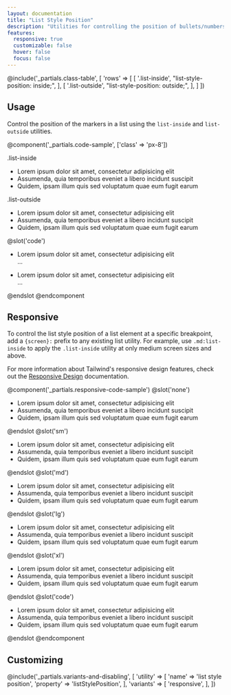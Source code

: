 ```yaml
---
layout: documentation
title: "List Style Position"
description: "Utilities for controlling the position of bullets/numbers in lists."
features:
  responsive: true
  customizable: false
  hover: false
  focus: false
---
```


@include('_partials.class-table', [
  'rows' => [
    [
      '.list-inside',
      "list-style-position: inside;",
    ],
    [
      '.list-outside',
      "list-style-position: outside;",
    ],
  ]
])

## Usage

Control the position of the markers in a list using the `list-inside` and `list-outside` utilities.

@component('_partials.code-sample', ['class' => 'px-8'])
<div className="mb-6">
  <p className="text-sm text-gray-600">.list-inside</p>
  <ul className="list-disc list-inside bg-gray-200 text-gray-800 py-2">
    <li>Lorem ipsum dolor sit amet, consectetur adipisicing elit</li>
    <li>Assumenda, quia temporibus eveniet a libero incidunt suscipit</li>
    <li>Quidem, ipsam illum quis sed voluptatum quae eum fugit earum</li>
  </ul>

</div>
<div className="mb-6">
  <p className="text-sm text-gray-600">.list-outside</p>
  <ul className="list-disc list-outside bg-gray-200 text-gray-800 py-2">
    <li>Lorem ipsum dolor sit amet, consectetur adipisicing elit</li>
    <li>Assumenda, quia temporibus eveniet a libero incidunt suscipit</li>
    <li>Quidem, ipsam illum quis sed voluptatum quae eum fugit earum</li>
  </ul>
</div>
@slot('code')
<ul className="list-inside bg-gray-200 ...">
  <li>Lorem ipsum dolor sit amet, consectetur adipisicing elit</li>
  ...
</ul>

<ul className="list-outside bg-gray-200 ...">
  <li>Lorem ipsum dolor sit amet, consectetur adipisicing elit</li>
  ...
</ul>
@endslot
@endcomponent

## Responsive

To control the list style position of a list element at a specific breakpoint, add a `{screen}:` prefix to any existing list utility. For example, use `.md:list-inside` to apply the `.list-inside` utility at only medium screen sizes and above.

For more information about Tailwind's responsive design features, check out the [Responsive Design](/docs/responsive-design) documentation.

@component('_partials.responsive-code-sample')
@slot('none')
<ul className="list-disc list-inside">
  <li>Lorem ipsum dolor sit amet, consectetur adipisicing elit</li>
  <li>Assumenda, quia temporibus eveniet a libero incidunt suscipit</li>
  <li>Quidem, ipsam illum quis sed voluptatum quae eum fugit earum</li>
</ul>
@endslot
@slot('sm')
<ul className="list-disc list-outside">
  <li>Lorem ipsum dolor sit amet, consectetur adipisicing elit</li>
  <li>Assumenda, quia temporibus eveniet a libero incidunt suscipit</li>
  <li>Quidem, ipsam illum quis sed voluptatum quae eum fugit earum</li>
</ul>
@endslot
@slot('md')
<ul className="list-disc list-inside">
  <li>Lorem ipsum dolor sit amet, consectetur adipisicing elit</li>
  <li>Assumenda, quia temporibus eveniet a libero incidunt suscipit</li>
  <li>Quidem, ipsam illum quis sed voluptatum quae eum fugit earum</li>
</ul>
@endslot
@slot('lg')
<ul className="list-disc list-outside">
  <li>Lorem ipsum dolor sit amet, consectetur adipisicing elit</li>
  <li>Assumenda, quia temporibus eveniet a libero incidunt suscipit</li>
  <li>Quidem, ipsam illum quis sed voluptatum quae eum fugit earum</li>
</ul>
@endslot
@slot('xl')
<ul className="list-disc list-inside">
  <li>Lorem ipsum dolor sit amet, consectetur adipisicing elit</li>
  <li>Assumenda, quia temporibus eveniet a libero incidunt suscipit</li>
  <li>Quidem, ipsam illum quis sed voluptatum quae eum fugit earum</li>
</ul>
@endslot
@slot('code')
<ul className="none:list-inside sm:list-outside md:list-inside lg:list-outside xl:list-inside">
  <li>Lorem ipsum dolor sit amet, consectetur adipisicing elit</li>
  <li>Assumenda, quia temporibus eveniet a libero incidunt suscipit</li>
  <li>Quidem, ipsam illum quis sed voluptatum quae eum fugit earum</li>
</ul>
@endslot
@endcomponent

## Customizing

@include('_partials.variants-and-disabling', [
    'utility' => [
        'name' => 'list style position',
        'property' => 'listStylePosition',
    ],
    'variants' => [
        'responsive',
    ],
])
